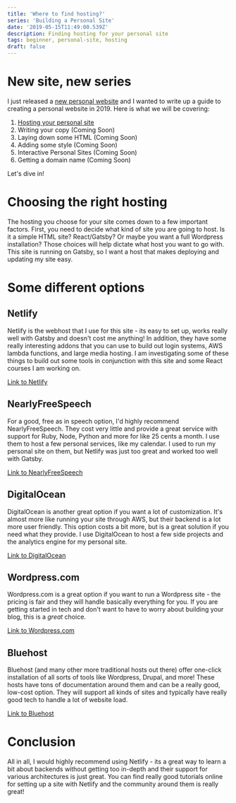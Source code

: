 ```yaml
---
title: 'Where to find hosting?'
series: 'Building a Personal Site'
date: '2019-05-15T11:49:00.539Z'
description: Finding hosting for your personal site
tags: beginner, personal-site, hosting
draft: false
---
```


# New site, new series

I just released a [new personal website](https://wuz.fyi) and I wanted
to write up a guide to creating a personal website in 2019. Here is what
we will be covering:

1. [Hosting your personal site](/personal-site-hosting/)
2. Writing your copy (Coming Soon)
3. Laying down some HTML (Coming Soon)
4. Adding some style (Coming Soon)
5. Interactive Personal Sites (Coming Soon)
6. Getting a domain name (Coming Soon)

Let's dive in!

# Choosing the right hosting

The hosting you choose for your site comes down to a few important factors.
First, you need to decide what kind of site you are going to host. Is it a simple
HTML site? React/Gatsby? Or maybe you want a full Wordpress installation? Those
choices will help dictate what host you want to go with. This site is running on Gatsby,
so I want a host that makes deploying and updating my site easy.

# Some different options

## Netlify

Netlify is the webhost that I use for this site - its easy to set up, works really well
with Gatsby and doesn't cost me anything! In addition, they have some really interesting
addons that you can use to build out login systems, AWS lambda functions, and large media
hosting. I am investigating some of these things to build out some tools in conjunction
with this site and some React courses I am working on.

[Link to Netlify](https://netlify.com)

## NearlyFreeSpeech

For a good, free as in speech option, I'd highly recommend NearlyFreeSpeech. They cost very
little and provide a great service with support for Ruby, Node, Python and more for like 25
cents a month. I use them to host a few personal services, like my calendar. I used to run
my personal site on them, but Netlify was just too great and worked too well with Gatsby.

[Link to NearlyFreeSpeech](https://www.nearlyfreespeech.net/)

## DigitalOcean

DigitalOcean is another great option if you want a lot of customization. It's almost more
like running your site through AWS, but their backend is a lot more user friendly. This
option costs a bit more, but is a great solution if you need what they provide. I use
DigitalOcean to host a few side projects and the analytics engine for my personal site.

[Link to DigitalOcean](https://www.digitalocean.com/)

## Wordpress.com

Wordpress.com is a great option if you want to run a Wordpress site - the pricing is fair
and they will handle basically everything for you. If you are getting started in tech and
don't want to have to worry about building your blog, this is a _great_ choice.

[Link to Wordpress.com](https://www.wordpress.com/)

## Bluehost

Bluehost (and many other more traditional hosts out there) offer one-click installation of
all sorts of tools like Wordpress, Drupal, and more! These hosts have tons of documentation
around them and can be a really good, low-cost option. They will support all kinds of sites
and typically have really good tech to handle a lot of website load.

[Link to Bluehost](https://www.bluehost.com/)

# Conclusion

All in all, I would highly recommend using Netlify - its a great way to learn a bit about
backends without getting too in-depth and their support for various architectures is just
great. You can find really good tutorials online for setting up a site with Netlify and
the community around them is really great!
